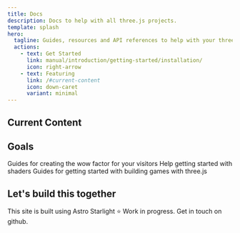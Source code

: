 ```yaml
---
title: Docs
description: Docs to help with all three.js projects.
template: splash
hero:
  tagline: Guides, resources and API references to help with your three.js projects.
  actions:
    - text: Get Started
      link: manual/introduction/getting-started/installation/
      icon: right-arrow
    - text: Featuring
      link: /#current-content
      icon: down-caret
      variant: minimal
---
```



## Current Content

<CardGrid>
  <LinkCard
    title="Fundamentals"
    href="manual/introduction/getting-started/installation/"
    description="A remake of three.js's docs"
  ></LinkCard>
  <LinkCard
    title="API reference"
    href="reference/"
    description="A JSDoc for all Three.js"
  ></LinkCard>
  <LinkCard
    title="Addons reference"
    href="addons/"
    description="A JSDoc for all Three.js Addons"
  ></LinkCard>
</CardGrid>

## Goals

<CardGrid stagger>
  <Card title="Website showcases" icon="star">
    Guides for creating the wow factor for your visitors
  </Card>
  <Card title="Shaders" icon="bars">
    Help getting started with shaders
  </Card>
  <Card title="Game dev" icon="add-document">
    Guides for getting started with building games with three.js
  </Card>
</CardGrid>

## Let's build this together

<CardGrid>
  <Card title="Simple authoring" icon="pencil">
    This site is built using Astro Starlight ⭐
  </Card>
  <Card title="W.I.P" icon="warning">
    Work in progress. Get in touch on github.
  </Card>
</CardGrid>
